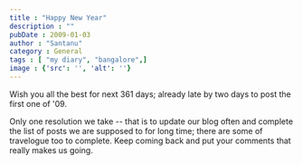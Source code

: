 ```yaml
---
title : "Happy New Year"
description : ""
pubDate : 2009-01-03
author : "Santanu"
category : General
tags : [ "my diary", "bangalore",]
image : {'src': '', 'alt': ''}
---
```


Wish you all the best for next 361 days; already late by two days to post the first one of '09.

Only one resolution we take -- that is to update our blog often and complete the list of posts we are supposed to for long time; there are some of travelogue too to complete. Keep coming back and put your comments that really makes us going.
